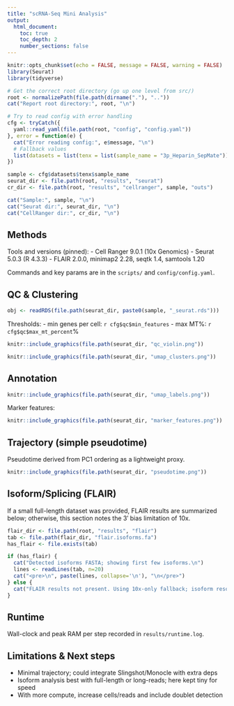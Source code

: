 ```yaml
---
title: "scRNA-Seq Mini Analysis"
output:
  html_document:
    toc: true
    toc_depth: 2
    number_sections: false
---
```


```r
knitr::opts_chunk$set(echo = FALSE, message = FALSE, warning = FALSE)
library(Seurat)
library(tidyverse)

# Get the correct root directory (go up one level from src/)
root <- normalizePath(file.path(dirname("."), ".."))
cat("Report root directory:", root, "\n")

# Try to read config with error handling
cfg <- tryCatch({
  yaml::read_yaml(file.path(root, "config", "config.yaml"))
}, error = function(e) {
  cat("Error reading config:", e$message, "\n")
  # Fallback values
  list(datasets = list(tenx = list(sample_name = "3p_Heparin_SepMate")))
})

sample <- cfg$datasets$tenx$sample_name
seurat_dir <- file.path(root, "results", "seurat")
cr_dir <- file.path(root, "results", "cellranger", sample, "outs")

cat("Sample:", sample, "\n")
cat("Seurat dir:", seurat_dir, "\n")
cat("CellRanger dir:", cr_dir, "\n")
```

## Methods

Tools and versions (pinned):
- Cell Ranger 9.0.1 (10x Genomics)
- Seurat 5.0.3 (R 4.3.3)
- FLAIR 2.0.0, minimap2 2.28, seqtk 1.4, samtools 1.20

Commands and key params are in the `scripts/` and `config/config.yaml`.

## QC & Clustering

```r
obj <- readRDS(file.path(seurat_dir, paste0(sample, "_seurat.rds")))
```

Thresholds:
- min genes per cell: `r cfg$qc$min_features`
- max MT%: `r cfg$qc$max_mt_percent`%

```r
knitr::include_graphics(file.path(seurat_dir, "qc_violin.png"))
```

```r
knitr::include_graphics(file.path(seurat_dir, "umap_clusters.png"))
```

## Annotation

```r
knitr::include_graphics(file.path(seurat_dir, "umap_labels.png"))
```

Marker features:

```r
knitr::include_graphics(file.path(seurat_dir, "marker_features.png"))
```

## Trajectory (simple pseudotime)

Pseudotime derived from PC1 ordering as a lightweight proxy.

```r
knitr::include_graphics(file.path(seurat_dir, "pseudotime.png"))
```

## Isoform/Splicing (FLAIR)

If a small full-length dataset was provided, FLAIR results are summarized below; otherwise, this section notes the 3′ bias limitation of 10x.

```r
flair_dir <- file.path(root, "results", "flair")
tab <- file.path(flair_dir, "flair.isoforms.fa")
has_flair <- file.exists(tab)
```

```r
if (has_flair) {
  cat("Detected isoforms FASTA; showing first few isoforms.\n")
  lines <- readLines(tab, n=20)
  cat("<pre>\n", paste(lines, collapse='\n'), "\n</pre>")
} else {
  cat("FLAIR results not present. Using 10x-only fallback; isoform resolution limited due to 3′ bias.\n")
}
```

## Runtime

Wall-clock and peak RAM per step recorded in `results/runtime.log`.

## Limitations & Next steps

- Minimal trajectory; could integrate Slingshot/Monocle with extra deps
- Isoform analysis best with full-length or long-reads; here kept tiny for speed
- With more compute, increase cells/reads and include doublet detection



